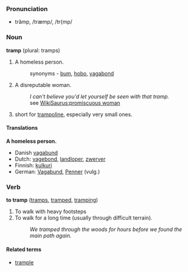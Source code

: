 ===Pronunciation===
*trămp, /træmp/, /tr{mp/

===Noun===
'''tramp''' (plural: tramps)

# A homeless person.
#:synonyms - [[bum]], [[hobo]], [[vagabond]]
# A disreputable woman.
#: ''I can't believe you'd let yourself be seen with that tramp.''
#:see [[WikiSaurus:promiscuous woman]]
# short for [[trampoline]], especially very small ones.

====Translations====
'''A homeless person.'''
*Danish [[vagabund]]
*Dutch: [[vagebond]], [[landloper]], [[zwerver]]
*Finnish: [[kulkuri]]
*German: [[Vagabund]], [[Penner]] (vulg.)

===Verb===
'''to tramp''' ([[tramps]], [[tramped]], [[tramping]])

# To walk with heavy footsteps
# To walk for a long time (usually through difficult terrain).
#: ''We tramped through the woods for hours before we found the main path again.''

====Related terms====
*[[trample]]